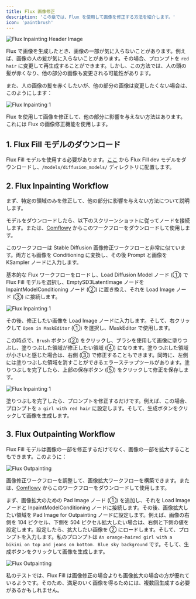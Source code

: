 ```yaml
---
title: Flux 画像修正
description: 'この章では、Flux を使用して画像を修正する方法を紹介します。'
icon: 'paintbrush'
---
```


<Frame caption="この画像は AI によって生成されました">
  <img
    className="rounded-xl"
    src="/images/basics/flux-inpainting-and-outpainting/flux-modification-header-image.png"
    alt="Flux Inpainting Header Image"
  />
</Frame>

Flux で画像を生成したとき、画像の一部が気に入らないことがあります。例えば、画像の人の髪が気に入らないことがあります。その場合、プロンプトを `red hair` に変更して再生成することができます。しかし、この方法では、人の頭の髪が赤くなり、他の部分の画像も変更される可能性があります。

また、人の画像の髪を赤くしたいが、他の部分の画像は変更したくない場合は、このようにします：

<Frame>
  <img
    className="rounded-xl"
    src="/images/basics/flux-inpainting-and-outpainting/flux-inpainting-compare.png"
    alt="Flux Inpainting 1"
  />
</Frame>

Flux を使用して画像を修正して、他の部分に影響を与えない方法はあります。これには Flux の画像修正機能を使用します。

## 1. Flux Fill モデルのダウンロード
Flux Fill モデルを使用する必要があります。[ここ](https://huggingface.co/black-forest-labs/FLUX.1-Fill-dev/tree/main) から Flux Fill dev モデルをダウンロードし、`/models/diffusion_models/` ディレクトリに配置します。


## 2. Flux Inpainting Workflow

まず、特定の領域のみを修正して、他の部分に影響を与えない方法について説明します。

モデルをダウンロードしたら、以下のスクリーンショットに従ってノードを接続します。または、[Comflowy](https://app.comflowy.com/app/s-flux-dev-gguf-workflow-db9bd4) からこのワークフローをダウンロードして使用します。

このワークフローは Stable Diffusion 画像修正ワークフローと非常に似ています。両方とも画像を Conditioning に変換し、その後 Prompt と画像を KSampler ノードに入力します。

基本的な Flux ワークフローをロードし、Load Diffusion Model ノード (①) で Flux Fill モデルを選択し、EmptySD3LatentImage ノードを InpaintModelConditioning ノード (②) に置き換え、それを Load Image ノード (③) に接続します。

<Frame>
  <img
    className="rounded-xl"
    src="/images/basics/flux-inpainting-and-outpainting/flux-inpainting-workflow.png"
    alt="Flux Inpainting 1"
  />
</Frame>

その後、修正したい画像を Load Image ノードに入力します。そして、右クリックして `Open in MaskEditor` (①) を選択し、MaskEditor で使用します。

この時点で、`Brush` ボタン (②) をクリックし、ブラシを使用して画像に塗りつぶし、塗りつぶした領域が修正したい領域 (④) になります。塗りつぶした領域が小さいと感じた場合は、右側 (③) で修正することもできます。同時に、左側には塗りつぶした領域を消すことができるエラーステップツールがあります。塗りつぶしを完了したら、上部の保存ボタン (⑤) をクリックして修正を保存します。

<Frame>
  <img
    className="rounded-xl"
    src="/images/basics/flux-inpainting-and-outpainting/flux-inpainting-maskedit.png"
    alt="Flux Inpainting 1"
  />
</Frame>

塗りつぶしを完了したら、プロンプトを修正するだけです。例えば、この場合、プロンプトを `a girl with red hair` に設定します。そして、生成ボタンをクリックして画像を生成します。

##  3. Flux Outpainting Workflow

Flux Fill モデルは画像の一部を修正するだけでなく、画像の一部を拡大することもできます。このように：

<Frame>
  <img
    className="rounded-xl"
    src="/images/basics/flux-inpainting-and-outpainting/flux-outpainting-compare.png"
    alt="Flux Outpainting"
  />
</Frame>

画像修正ワークフローを調整して、画像拡大ワークフローを構築できます。または、[Comflowy](https://app.comflowy.com/app/s-flux-dev-gguf-workflow-db9bd4) からこのワークフローをダウンロードして使用します。

まず、画像拡大のための Pad Image ノード (①) を追加し、それを Load Image ノードと InpaintModelConditioning ノードに接続します。その後、画像拡大したい領域を Pad Image for Outpainting ノードに設定します。例えば、画像の右側を 104 ピクセル、下側を 504 ピクセル拡大したい場合は、右側と下側の値を設定します。設定したら、拡大したい画像を ② にロードします。そして、プロンプトを入力します。私のプロンプトは `An orange-haired girl with a bikini on top and jeans on bottom. Blue sky background` です。そして、生成ボタンをクリックして画像を生成します。

<Frame>
  <img
    className="rounded-xl"
    src="/images/basics/flux-inpainting-and-outpainting/flux-outpainting-workflow.png"
    alt="Flux Outpainting"
  />
</Frame>

私のテストでは、Flux Fill は画像修正の場合よりも画像拡大の場合の方が優れているようです。そのため、満足のいく画像を得るためには、複数回生成する必要があるかもしれません。